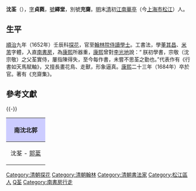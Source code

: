 '''沈荃'''（{{bd|1624年||1684年|catIdx=S沈}}），[[表字|字]]'''貞蕤'''，[[號|號]]'''繹堂'''，別號'''充齋'''。[[明|明]]末[[清|清]]初[[江南|江南]][[華亭|華亭]]（今[[上海市|上海市]][[松江區|松江]]）人。

==生平==
[[順治|順治]]九年（1652年）壬辰科[[探花|探花]]，官至[[翰林院侍讀學士|翰林院侍讀學士]]。工書法，學[[董其昌|董其昌]]、[[米芾|米芾]]字體，入直[[南書房|南書房]]，為[[康熙|康熙]]所器重，[[康熙|康熙]]曾對[[李光地|李光地]]說：“ 朕初學書，宗敬（沈宗敬）之父荃實侍，屢指陳得失，至今每作書，未嘗不思荃之勤也。”代表作有《行書如天馬賦軸》，又擅長畫花鳥、走獸，形象逼真。[[康熙|康熙]]二十三年（1684年）卒於官。著有《充齋集》。

==參考文獻==

{{-}}
{|align=center style="border:1px solid #AAAAAA; margin-top:5px; margin-bottom:5px; "
!style="background-color:#CCCCFF;"|南沈北郭
|- 
| style="padding-left:12px; padding-right:12px;" | 沈荃 - [[郭棻|郭棻]]  
|}
{{順治九年壬辰科殿試金榜}}
{{DEFAULTSORT:Shen沈}}
[[Category:清朝探花|Category:清朝探花]]
[[Category:清朝翰林|Category:清朝翰林]]
[[Category:清朝書法家|Category:清朝書法家]]
[[Category:松江區人|Category:松江區人]]
[[Category:沈姓|Q荃]]
[[Category:南書房行走|Category:南書房行走]]